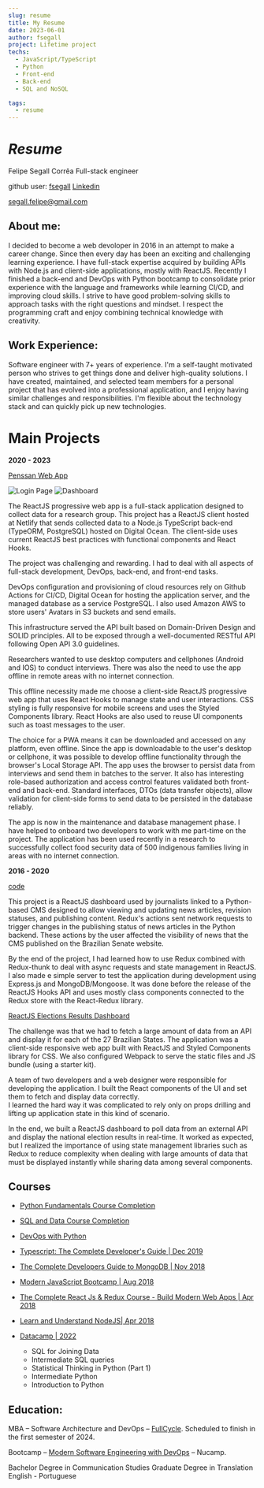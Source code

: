 ```yaml
---
slug: resume
title: My Resume
date: 2023-06-01
author: fsegall
project: Lifetime project
techs:
  - JavaScript/TypeScript
  - Python
  - Front-end
  - Back-end
  - SQL and NoSQL

tags:
  - resume
---
```


# _Resume_

Felipe Segall Corrêa
Full-stack engineer

github user: [fsegall](https://github.com/fsegall)
[Linkedin](https://www.linkedin.com/in/felipe-segall-075005239/)

segall.felipe@gmail.com

## About me:

I decided to become a web devoloper in 2016 in an attempt to make a career change. Since then every day has been an exciting and challenging learning experience. I have full-stack expertise acquired by building APIs with Node.js and client-side applications, mostly with ReactJS. Recently I finished a back-end and DevOps with Python bootcamp to consolidate prior experience with the language and frameworks while learning CI/CD, and improving cloud skills. I strive to have good problem-solving skills to approach tasks with the right questions and mindset. I respect the programming craft and enjoy combining technical knowledge with creativity.

## Work Experience:

Software engineer with 7+ years of experience. I'm a self-taught motivated person who strives to get things done and deliver high-quality solutions. I have created, maintained, and selected team members for a personal project that has evolved into a professional application, and I enjoy having similar challenges and responsibilities. I'm flexible about the technology stack and can quickly pick up new technologies.

# Main Projects

**2020 - 2023**

[Penssan Web App](https://aplicativo-vigisan.pesquisassan.net.br/)

![Login Page](/images/login.png)
![Dashboard](/images/dashboard.png)

The ReactJS progressive web app is a full-stack application designed to collect data for a research group. This project has a ReactJS client hosted at Netlify that sends collected data to a Node.js TypeScript back-end (TypeORM, PostgreSQL) hosted on Digital Ocean. The client-side uses current ReactJS best practices with functional components and React Hooks.

The project was challenging and rewarding. I had to deal with all aspects of full-stack development, DevOps, back-end, and front-end tasks.

DevOps configuration and provisioning of cloud resources rely on Github Actions for CI/CD, Digital Ocean for hosting the application server, and the managed database as a service PostgreSQL. I also used Amazon AWS to store users' Avatars in S3 buckets and send emails.

This infrastructure served the API built based on Domain-Driven Design and SOLID principles. All to be exposed through a well-documented RESTful API following Open API 3.0 guidelines.

Researchers wanted to use desktop computers and cellphones (Android and IOS) to conduct interviews. There was also the need to use the app offline in remote areas with no internet connection.

This offline necessity made me choose a client-side ReactJS progressive web app that uses React Hooks to manage state and user interactions. CSS styling is fully responsive for mobile screens and uses the Styled Components library. React Hooks are also used to reuse UI components such as toast messages to the user.

The choice for a PWA means it can be downloaded and accessed on any platform, even offline. Since the app is downloadable to the user's desktop or cellphone, it was possible to develop offline functionality through the browser's Local Storage API. The app uses the browser to persist data from interviews and send them in batches to the server. It also has interesting role-based authorization and access control features validated both front-end and back-end. Standard interfaces, DTOs (data transfer objects), allow validation for client-side forms to send data to be persisted in the database reliably.

The app is now in the maintenance and database management phase. I have helped to onboard two developers to work with me part-time on the project. The application has been used recently in a research to successfully collect food security data of 500 indigenous families living in areas with no internet connection.

**2016 - 2020**

[code](https://github.com/fsegall/materias-webpack)

This project is a ReactJS dashboard used by journalists linked to a Python-based CMS designed to allow viewing and updating news articles, revision statuses, and publishing content. Redux's actions sent network requests to trigger changes in the publishing status of news articles in the Python backend. These actions by the user affected the visibility of news that the CMS published on the Brazilian Senate website.

By the end of the project, I had learned how to use Redux combined with Redux-thunk to deal with async requests and state management in ReactJS. I also made e simple server to test the application during development using Express.js and MongoDB/Mongoose. It was done before the release of the ReactJS Hooks API and uses mostly class components connected to the Redux store with the React-Redux library.

[ReactJS Elections Results Dashboard](https://github.com/fsegall/eleicao)

The challenge was that we had to fetch a large amount of data from an API and display it for each of the 27 Brazilian States.
The application was a client-side responsive web app built with ReactJS and Styled Components library for CSS. We also configured Webpack to serve the static files and JS bundle (using a starter kit).

A team of two developers and a web designer were responsible for developing the application. I built the React components of the UI and set them to fetch and display data correctly.  
I learned the hard way it was complicated to rely only on props drilling and lifting up application state in this kind of scenario.

In the end, we built a ReactJS dashboard to poll data from an external API and display the national election results in real-time. It worked as expected, but I realized the importance of using state management libraries such as Redux to reduce complexity when dealing with large amounts of data that must be displayed instantly while sharing data among several components.

## Courses

- [Python Fundamentals Course Completion](https://learn.nucamp.co/badges/badge.php?hash=e2bd9dc7c49b2898879aacda9cd6dffbad9b78b4)

- [SQL and Data Course Completion](https://learn.nucamp.co/badges/badge.php?hash=63e802cf357359b3750e3e9d5e2fa0115740e9bf)

- [DevOps with Python](https://learn.nucamp.co/badges/badge.php?hash=3994965cd2dd5aa10428a4e512ca5943b2c049c1)

- [Typescript: The Complete Developer's Guide | Dec 2019](https://www.udemy.com/certificate/UC-6UXX9G9E/)

- [The Complete Developers Guide to MongoDB | Nov 2018](https://www.udemy.com/certificate/UC-W90EYKZR/)

- [Modern JavaScript Bootcamp | Aug 2018](https://www.udemy.com/certificate/UC-E53ZG8NQ/)

- [The Complete React Js & Redux Course - Build Modern Web Apps | Apr 2018](https://www.udemy.com/certificate/UC-NQ4LNFSU/)

- [Learn and Understand NodeJS| Apr 2018](https://www.udemy.com/certificate/UC-TDXG2F8M/)

- [Datacamp | 2022](https://app.datacamp.com/)

  - SQL for Joining Data
  - Intermediate SQL queries
  - Statistical Thinking in Python (Part 1)
  - Intermediate Python
  - Introduction to Python

## Education:

MBA – Software Architecture and DevOps – [FullCycle](https://plataforma.fullcycle.com.br/). Scheduled to finish in the first semester of 2024.

Bootcamp – [Modern Software Engineering with DevOps](https://www.nucamp.co/) – Nucamp.

Bachelor Degree in Communication Studies
Graduate Degree in Translation English - Portuguese
